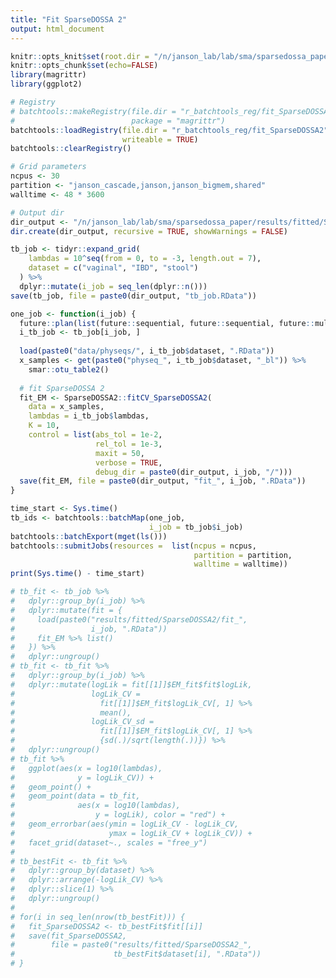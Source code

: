 ```yaml
---
title: "Fit SparseDOSSA 2"
output: html_document
---
```


```r
knitr::opts_knit$set(root.dir = "/n/janson_lab/lab/sma/sparsedossa_paper/")
knitr::opts_chunk$set(echo=FALSE)
library(magrittr)
library(ggplot2)
```

```r
# Registry
# batchtools::makeRegistry(file.dir = "r_batchtools_reg/fit_SparseDOSSA2/",
#                          package = "magrittr")
batchtools::loadRegistry(file.dir = "r_batchtools_reg/fit_SparseDOSSA2", 
                         writeable = TRUE)
batchtools::clearRegistry()

# Grid parameters
ncpus <- 30
partition <- "janson_cascade,janson,janson_bigmem,shared"
walltime <- 48 * 3600

# Output dir
dir_output <- "/n/janson_lab/lab/sma/sparsedossa_paper/results/fitted/SparseDOSSA2/"
dir.create(dir_output, recursive = TRUE, showWarnings = FALSE)
```

```r
tb_job <- tidyr::expand_grid(
    lambdas = 10^seq(from = 0, to = -3, length.out = 7),
    dataset = c("vaginal", "IBD", "stool")
  ) %>% 
  dplyr::mutate(i_job = seq_len(dplyr::n()))
save(tb_job, file = paste0(dir_output, "tb_job.RData"))
```

```r
one_job <- function(i_job) {
  future::plan(list(future::sequential, future::sequential, future::multicore))
  i_tb_job <- tb_job[i_job, ]
  
  load(paste0("data/physeqs/", i_tb_job$dataset, ".RData"))
  x_samples <- get(paste0("physeq_", i_tb_job$dataset, "_bl")) %>% 
    smar::otu_table2()
  
  # fit SparseDOSSA 2
  fit_EM <- SparseDOSSA2::fitCV_SparseDOSSA2(
    data = x_samples,
    lambdas = i_tb_job$lambdas,
    K = 10,
    control = list(abs_tol = 1e-2,
                   rel_tol = 1e-3,
                   maxit = 50,
                   verbose = TRUE,
                   debug_dir = paste0(dir_output, i_job, "/")))
  save(fit_EM, file = paste0(dir_output, "fit_", i_job, ".RData"))
}
```

```r
time_start <- Sys.time()
tb_ids <- batchtools::batchMap(one_job, 
                               i_job = tb_job$i_job)
batchtools::batchExport(mget(ls()))
batchtools::submitJobs(resources =  list(ncpus = ncpus, 
                                         partition = partition, 
                                         walltime = walltime))
print(Sys.time() - time_start)
```

```r
# tb_fit <- tb_job %>%
#   dplyr::group_by(i_job) %>%
#   dplyr::mutate(fit = {
#     load(paste0("results/fitted/SparseDOSSA2/fit_",
#                 i_job, ".RData"))
#     fit_EM %>% list()
#   }) %>%
#   dplyr::ungroup()
# tb_fit <- tb_fit %>%
#   dplyr::group_by(i_job) %>%
#   dplyr::mutate(logLik = fit[[1]]$EM_fit$fit$logLik,
#                 logLik_CV =
#                   fit[[1]]$EM_fit$logLik_CV[, 1] %>%
#                   mean(),
#                 logLik_CV_sd =
#                   fit[[1]]$EM_fit$logLik_CV[, 1] %>%
#                   {sd(.)/sqrt(length(.))}) %>%
#   dplyr::ungroup()
# tb_fit %>%
#   ggplot(aes(x = log10(lambdas),
#              y = logLik_CV)) +
#   geom_point() +
#   geom_point(data = tb_fit,
#              aes(x = log10(lambdas),
#                  y = logLik), color = "red") +
#   geom_errorbar(aes(ymin = logLik_CV - logLik_CV,
#                     ymax = logLik_CV + logLik_CV)) +
#   facet_grid(dataset~., scales = "free_y")
# 
# tb_bestFit <- tb_fit %>% 
#   dplyr::group_by(dataset) %>%
#   dplyr::arrange(-logLik_CV) %>%
#   dplyr::slice(1) %>%
#   dplyr::ungroup()
# 
# for(i in seq_len(nrow(tb_bestFit))) {
#   fit_SparseDOSSA2 <- tb_bestFit$fit[[i]]
#   save(fit_SparseDOSSA2,
#        file = paste0("results/fitted/SparseDOSSA2_",
#                      tb_bestFit$dataset[i], ".RData"))
# }
```